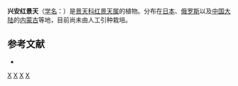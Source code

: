 {{Speciesbox 
| genus = Rhodiola
| species = stephanii
| authority = (Cham.) Trautv. et Mey.
}}

'''兴安红景天'''（[[学名|学名]]：{{lang|la|''Rhodiola stephanii''}}）是[[景天科|景天科]][[红景天属|红景天属]]的植物。分布在[[日本|日本]]、[[俄罗斯|俄罗斯]]以及[[中国大陆|中国大陆]]的[[内蒙古|内蒙古]]等地，目前尚未由人工引种栽培。

== 参考文献 ==
<div class="references-small">
* {{cite web| url =http://www.bioinfo.cn/db05/KmzwSpecies.php?action=view&id=5764| title =兴安红景天| work =《中国高等植物数据库全库》| publisher =中国科学院微生物研究所| author =昆明植物研究所| accessdate =2009-02-25| deadurl =yes| archiveurl =https://web.archive.org/web/20160305010156/http://www.bioinfo.cn/db05/KmzwSpecies.php?action=view&id=5764| archivedate =2016-03-05}}
</div>
{{Taxonbar|from=Q10894190}}

{{DEFAULTSORT:Rhodiola stephanii}}
[[Category:红景天属|X]]
[[Category:日本植物|X]]
[[Category:俄羅斯植物|X]]
[[Category:内蒙古植物|X]]